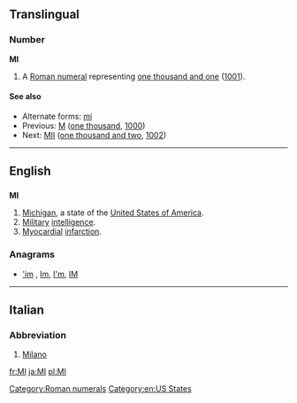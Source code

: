 {{also|Appendix:Variations of "mi"}}
==Translingual==

===Number===
'''MI'''

# A [[Roman numeral]] representing [[one thousand and one]] ([[1001]]).

====See also====
* Alternate forms: [[mi]]
* Previous: [[M]] ([[one thousand]], [[1000]])
* Next: [[MII]] ([[one thousand and two]], [[1002]])

[[Category:Roman numerals]]

----

==English==

==={{abbreviation}}===
'''MI'''

# [[Michigan]], a state of the [[United States of America]].
# [[military|Military]] [[intelligence]].
# [[myocardial|Myocardial]] [[infarction]].

===Anagrams===
* [['im#English|'im]] , [[Im#English|Im]], [[I'm#English|I'm]], [[IM#English|IM]]


[[Category:en:US States]]

----

==Italian==

===Abbreviation===
{{infl|it|abbreviation}}

# [[Milano]]

[[fr:MI]]
[[ja:MI]]
[[pl:MI]]